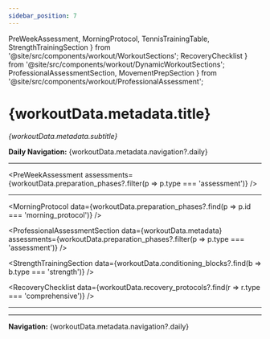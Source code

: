 ```yaml
---
sidebar_position: 7
---
```


  PreWeekAssessment, 
  MorningProtocol, 
  TennisTrainingTable, 
  StrengthTrainingSection 
} from '@site/src/components/workout/WorkoutSections';
  RecoveryChecklist
} from '@site/src/components/workout/DynamicWorkoutSections';
  ProfessionalAssessmentSection,
  MovementPrepSection 
} from '@site/src/components/workout/ProfessionalAssessment';

<WorkoutNav weekNumber={3} />

# {workoutData.metadata.title}

_{workoutData.metadata.subtitle}_

**Daily Navigation:** {workoutData.metadata.navigation?.daily}

<WorkoutCarouselFromData week={3} day="sunday" />

---

<PreWeekAssessment assessments={workoutData.preparation_phases?.filter(p => p.type === 'assessment')} />

---

<MorningProtocol data={workoutData.preparation_phases?.find(p => p.id === 'morning_protocol')} />

<ProfessionalAssessmentSection 
  data={workoutData.metadata}
  assessments={workoutData.preparation_phases?.filter(p => p.type === 'assessment')} 
/>

<TennisTrainingTable data={workoutData.skill_training} />

<MovementPrepSection 
  data={workoutData.metadata}
  exercises={workoutData.movement_preparation?.exercises}
/>

<StrengthTrainingSection data={workoutData.conditioning_blocks?.find(b => b.type === 'strength')} />

<RecoveryChecklist data={workoutData.recovery_protocols?.find(r => r.type === 'comprehensive')} />

---

<EmailCapture />

---

**Navigation:** {workoutData.metadata.navigation?.daily}
